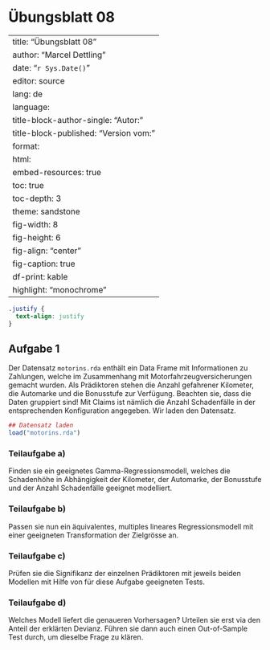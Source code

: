 # Übungsblatt 08 {.unnumbered}

---
title:  "Übungsblatt 08"
author: "Marcel Dettling"
date:   "`r Sys.Date()`"
editor: source
lang: de
language: 
  title-block-author-single: "Autor:"
  title-block-published: "Version vom:"
format:
  html:
    embed-resources: true
    toc: true
    toc-depth: 3
    theme: sandstone
    fig-width: 8
    fig-height: 6
    fig-align: "center"
    fig-caption: true
    df-print: kable
    highlight: "monochrome"
---

```css
.justify {
  text-align: justify
}
```

## Aufgabe 1 {.justify}

Der Datensatz `motorins.rda` enthält ein Data Frame mit Informationen zu Zahlungen, welche im Zusammenhang mit Motorfahrzeugversicherungen gemacht wurden. Als Prädiktoren stehen die Anzahl gefahrener Kilometer, die Automarke und die Bonusstufe zur Verfügung. Beachten sie, dass die Daten gruppiert sind! Mit Claims ist nämlich die Anzahl Schadenfälle in der entsprechenden Konfiguration angegeben. Wir laden den Datensatz.

```r
## Datensatz laden
load("motorins.rda")
```


### Teilaufgabe a)

Finden sie ein geeignetes Gamma-Regressionsmodell, welches die Schadenhöhe in Abhängigkeit der Kilometer, der Automarke, der Bonusstufe und der Anzahl Schadenfälle geeignet modelliert.

### Teilaufgabe b)

Passen sie nun ein äquivalentes, multiples lineares Regressionsmodell mit einer geeigneten Transformation der Zielgrösse an.

### Teilaufgabe c)

Prüfen sie die Signifikanz der einzelnen Prädiktoren mit jeweils beiden Modellen mit Hilfe von für diese Aufgabe geeigneten Tests.

### Teilaufgabe d)

Welches Modell liefert die genaueren Vorhersagen? Urteilen sie erst via den Anteil der erklärten Devianz. Führen sie dann auch einen Out-of-Sample Test durch, um dieselbe Frage zu klären.

